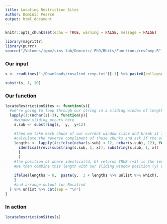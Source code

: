 ```yaml
---
title: Locating Restriction Sites
author: Dominic Pearce
output: html_document
---
```


```r
knitr::opts_chunk$set(echo = TRUE, warning = FALSE, message = FALSE)
```

```r
library(magrittr)
library(purrr)
source("/Volumes/igmm/sims-lab/Dominic/_PhD/Rbits/Functions/revComp.R")
```

### Our input
```r
s <- readLines("~/Downloads/rosalind_revp.txt")[-1] %>% paste0(collapse = "")

substr(s, 1, 10)
```

### Our function
```r
locateRestrictionSites <- function(s){
  #we're going to loop through our string in a sliding window of length 12
  lapply(1:(nchar(s)-3), function(y){
    #window sliding occurs here
    s.sub <- substring(s,  y,  y+12)
    
    #then we take each chunk of our current window slice and break it into fragments of lengths 4 to 12,
    #calculate the reverse compliment of these chunks and ask if the original and revc are identical
    lengths <- lapply(4:ifelse(nchar(s.sub) < 12, nchar(s.sub), 12), function(x){
      identical(revc(substring(s.sub, 1, x)), substring(s.sub, 1, x))
      }
      )
    #the position of where identical(d, b) returns TRUE (+3) is the length of our restriction site
    #we then combine this length with our sliding window position (y) which is the nucleotide where the restriction site begins
    
    ifelse(lengths > 0,  paste(y,  3 + lengths %>% unlist %>% which),  NA) %>% na.omit
    }
    #and arrange output for Rosalind
  ) %>% unlist %>% cat(sep = "\n")
}
```

### In action
```r
locateRestrictionSites(s)
```
